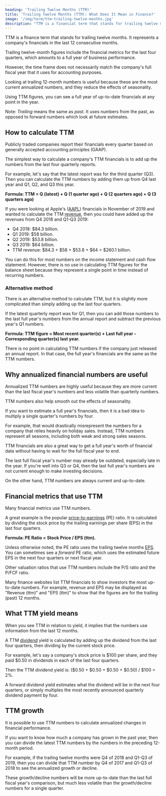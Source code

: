 ```yaml
---
heading: 'Trailing Twelve Months (TTM)'
title: 'Trailing Twelve Months (TTM): What Does It Mean in Finance?'
image: '/img/term/ttm-trailing-twelve-months.jpg'
description: "TTM is a financial term that stands for trailing twelve months. It represents a company's financial numbers in the past 12 consecutive months."
---
```


TTM is a finance term that stands for trailing twelve months. It represents a company's financials in the last 12 consecutive months.

Trailing twelve-month figures include the financial metrics for the last four quarters, which amounts to a full year of business performance.

However, the time frame does not necessarily match the company's full fiscal year that it uses for accounting purposes.

Looking at trailing 12-month numbers is useful because these are the most current annualized numbers, and they reduce the effects of seasonality.

Using TTM figures, you can see a full year of up-to-date financials at any point in the year.

Note: _Trailing_ means the same as _past_. It uses numbers from the past, as opposed to forward numbers which look at future estimates.

## How to calculate TTM

Publicly traded companies report their financials every quarter based on generally accepted accounting principles (GAAP).

The simplest way to calculate a company's TTM financials is to add up the numbers from the last four quarterly reports.

For example, let's say that the latest report was for the third quarter (Q3). Then you can calculate the TTM numbers by adding them up from Q4 last year and Q1, Q2, and Q3 this year.

**Formula: TTM = Q (latest) + Q (1 quarter ago) + Q (2 quarters ago) + Q (3 quarters ago)**

If you were looking at Apple's ([AAPL](/stocks/aapl/)) financials in November of 2019 and wanted to calculate the TTM [revenue](/term/revenue/), then you could have added up the revenues from Q4 2018 and Q1-Q3 2019:

-  Q4 2018: $84.3 billion.
-  Q1 2019: $58 billion.
-  Q2 2019: $53.8 billion.
-  Q3 2019: $64 billion.
-  TTM revenue: $84.3 + $58 + $53.8 + $64 = $260.1 billion.

You can do this for most numbers on the income statement and cash flow statement. However, there is no use in calculating TTM figures for the balance sheet because they represent a single point in time instead of recurring numbers.

### Alternative method

There is an alternative method to calculate TTM, but it is slightly more complicated than simply adding up the last four quarters.

If the latest quarterly report was for Q1, then you can add those numbers to the last full year's numbers from the annual report and subtract the previous year's Q1 numbers.

**Formula: TTM figure = Most recent quarter(s) + Last full year - Corresponding quarter(s) last year.**

There is no point in calculating TTM numbers if the company just released an annual report. In that case, the full year's financials are the same as the TTM numbers.

## Why annualized financial numbers are useful

Annualized TTM numbers are highly useful because they are more current than the last fiscal year's numbers and less volatile than quarterly numbers.

TTM numbers also help smooth out the effects of seasonality.

If you want to estimate a full year's financials, then it is a bad idea to multiply a single quarter's numbers by four.

For example, that would drastically misrepresent the numbers for a company that relies heavily on holiday sales. Instead, TTM numbers represent all seasons, including both weak and strong sales seasons.

TTM financials are also a great way to get a full year's worth of financial data without having to wait for the full fiscal year to end.

The last full fiscal year's number may already be outdated, especially late in the year. If you're well into Q3 or Q4, then the last full year's numbers are not current enough to make investing decisions.

On the other hand, TTM numbers are always current and up-to-date.

## Financial metrics that use TTM

Many financial metrics use TTM numbers.

A great example is the popular [price-to-earnings](/term/pe-ratio/) (PE) ratio. It is calculated by dividing the stock price by the trailing earnings per share (EPS) in the last four quarters.

**Formula: PE Ratio = Stock Price / EPS (ttm).**

Unless otherwise noted, the PE ratio uses the trailing twelve months [EPS](/term/eps-earnings-per-share/). You can sometimes see a _forward_ PE ratio, which uses the estimated future EPS in the next four quarters or next fiscal year.

Other valuation ratios that use TTM numbers include the P/S ratio and the P/FCF ratio.

Many finance websites list TTM financials to show investors the most up-to-date numbers. For example, revenue and EPS may be displayed as "Revenue (ttm)" and "EPS (ttm)" to show that the figures are for the trailing (past) 12 months.

## What TTM yield means

When you see TTM in relation to yield, it implies that the numbers use information from the last 12 months.

A TTM [dividend](/how-often-are-dividends-paid/) yield is calculated by adding up the dividend from the last four quarters, then dividing by the current stock price.

For example, let's say a company's stock price is $100 per share, and they paid $0.50 in dividends in each of the last four quarters.

Then the TTM dividend yield is: ($0.50 + $0.50 + $0.50 + $0.50) / $100 = 2%.

A forward dividend yield estimates what the dividend will be in the next four quarters, or simply multiples the most recently announced quarterly dividend payment by four.

## TTM growth

It is possible to use TTM numbers to calculate annualized changes in financial performance.

If you want to know how much a company has grown in the past year, then you can divide the latest TTM numbers by the numbers in the preceding 12-month period.

For example, if the trailing twelve months were Q4 of 2018 and Q1-Q3 of 2019, then you can divide that TTM number by Q4 of 2017 and Q1-Q3 of 2018 to see the annualized growth or decline.

These growth/decline numbers will be more up-to-date than the last full fiscal year's comparison, but much less volatile than the growth/decline numbers for a single quarter.

